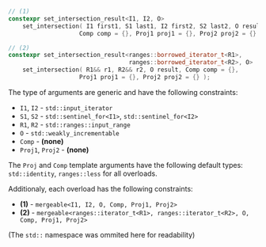 ```cpp
// (1)
constexpr set_intersection_result<I1, I2, O>
    set_intersection( I1 first1, S1 last1, I2 first2, S2 last2, O result,
                    Comp comp = {}, Proj1 proj1 = {}, Proj2 proj2 = {} );

// (2)
constexpr set_intersection_result<ranges::borrowed_iterator_t<R1>,
                                  ranges::borrowed_iterator_t<R2>, O>
    set_intersection( R1&& r1, R2&& r2, O result, Comp comp = {},
                    Proj1 proj1 = {}, Proj2 proj2 = {} );
```

The type of arguments are generic and have the following constraints:
- `I1`, `I2` - `std::input_iterator`
- `S1`, `S2` - `std::sentinel_for<I1>`, `std::sentinel_for<I2>`
- `R1`, `R2` - `std::ranges::input_range`
- `O` - `std::weakly_incrementable`
- `Comp` - **(none)**
- `Proj1`, `Proj2` - **(none)**

The `Proj` and `Comp` template arguments have the following default types: `std::identity`, `ranges::less` for all overloads.

Additionaly, each overload has the following constraints:
  - **(1)** - `mergeable<I1, I2, O, Comp, Proj1, Proj2>`
  - **(2)** - `mergeable<ranges::iterator_t<R1>, ranges::iterator_t<R2>, O, Comp, Proj1, Proj2>`

(The `std::` namespace was ommited here for readability)
